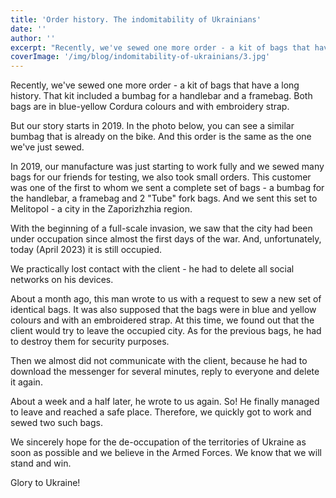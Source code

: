 ```yaml
---
title: 'Order history. The indomitability of Ukrainians'
date: ''
author: ''
excerpt: "Recently, we've sewed one more order - a kit of bags that have a long history. That kit included a bumbag for a handlebar and a framebag. Both bags are in blue-yellow Cordura colours and with embroidery strap."
coverImage: '/img/blog/indomitability-of-ukrainians/3.jpg'
---
```


<IndomitabilityOfUkrainiansContainer>
  
Recently, we've sewed one more order - a kit of bags that have a long history. That kit included a bumbag for a handlebar and a framebag. Both bags are in blue-yellow Cordura colours and with embroidery strap.

<WrapperForHorizontalElements>
  <CustomImage
    src="/img/blog/indomitability-of-ukrainians/1.jpg"
    alt="Framepack bag"
    width={388}
    height={474}
  />
  <CustomImage
    src="/img/blog/indomitability-of-ukrainians/2.jpg"
    alt="BumBag"
    width={388}
    height={474}
  />
</WrapperForHorizontalElements>

But our story starts in 2019. In the photo below, you can see a similar bumbag that is already on the bike. And this order is the same as the one we've just sewed.

<WrapperForHorizontalElements>
  <CustomImage
    src="/img/blog/indomitability-of-ukrainians/3.jpg"
    alt="Bicycle with framepack bag and bumBag"
    width={800}
    height={415}
  />
</WrapperForHorizontalElements>

In 2019, our manufacture was just starting to work fully and we sewed many bags for our friends for testing, we also took small orders. This customer was one of the first to whom we sent a complete set of bags - a bumbag for the handlebar, a framebag and 2 "Tube" fork bags. And we sent this set to Melitopol - a city in the Zaporizhzhia region.

With the beginning of a full-scale invasion, we saw that the city had been under occupation since almost the first days of the war. And, unfortunately, today (April 2023) it is still occupied.

We practically lost contact with the client - he had to delete all social networks on his devices.

About a month ago, this man wrote to us with a request to sew a new set of identical bags. It was also supposed that the bags were in blue and yellow colours and with an embroidered strap. At this time, we found out that the client would try to leave the occupied city. As for the previous bags, he had to destroy them for security purposes.

Then we almost did not communicate with the client, because he had to download the messenger for several minutes, reply to everyone and delete it again.

<WrapperForHorizontalElements>
  <CustomImage
    src="/img/blog/indomitability-of-ukrainians/4.jpg"
    alt="Framepack bag and bumBag"
    width={388}
    height={444}
  />
  <CustomImage
    src="/img/blog/indomitability-of-ukrainians/5.jpg"
    alt="Framepack is being sewn"
    width={388}
    height={444}
  />
</WrapperForHorizontalElements>

About a week and a half later, he wrote to us again. So! He finally managed to leave and reached a safe place. Therefore, we quickly got to work and sewed two such bags.

We sincerely hope for the de-occupation of the territories of Ukraine as soon as possible and we believe in the Armed Forces. We know that we will stand and win.

Glory to Ukraine!

</IndomitabilityOfUkrainiansContainer>
